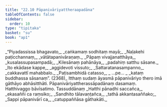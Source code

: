 ```yaml
---
title: "22.10 Pāpanivāriyattheraapadāna"
tableOfContents: false
sidebar:
  order: 10
type: "tipitaka"
basket: "su"
book: "ap1"
---
```



<DynamicBreadcrumb />

<Division number="51" book="ap1" bookNo="20" page="238">

<Paragraph number="2890" type="verses" book="ap1">
_“Piyadassissa bhagavato,_  
_caṅkamaṃ sodhitaṃ mayā;_  
_Naḷakehi paṭicchannaṃ,_  
_vātātapanivāraṇaṃ._  

</Paragraph>

</Division>
<Division number="52" book="ap1" bookNo="20" page="238">

<Paragraph number="2891" type="verses" book="ap1">
_Pāpaṃ vivajjanatthāya,_  
_kusalassupasampadā;_  
_Kilesānaṃ pahānāya,_  
_padahiṃ satthu sāsane._  

</Paragraph>

</Division>
<Division number="53" book="ap1" bookNo="20" page="238">

<Paragraph number="2892" type="verses" book="ap1">
_Ito ekādase kappe,_  
_aggidevoti vissuto;_  
_Sattaratanasampanno,_  
_cakkavattī mahabbalo._  

</Paragraph>

</Division>
<Division number="54" book="ap1" bookNo="20" page="238">

<Paragraph number="2893" type="verses" book="ap1">
_Paṭisambhidā catasso,_  
_ …pe… _  
_kataṃ buddhassa sāsanaṃ”. (2368)_  

</Paragraph>

<Paragraph number="2894" book="ap1">
Itthaṃ sudaṃ āyasmā pāpanivāriyo thero imā gāthāyo abhāsitthāti.

</Paragraph>
</Division>

<Paragraph number="2895" type="center" book="ap1">
Pāpanivāriyattherassāpadānaṃ dasamaṃ.



</Paragraph>

<Paragraph number="2896" type="center" book="ap1">
Hatthivaggo bāvīsatimo.



</Paragraph>

<Paragraph number="2897" type="center" book="ap1">
Tassuddānaṃ


</Paragraph>

<Paragraph number="2898" type="verses" book="ap1">
_Hatthi pānadhi saccañca,_  
_ekasaññi ca raṃsiko;_  
_Sandhito tālavaṇṭañca,_  
_tathā akkantasaññako;_  
_Sappi pāpanivārī ca,_  
_catuppaññāsa gāthakāti._
</Paragraph>